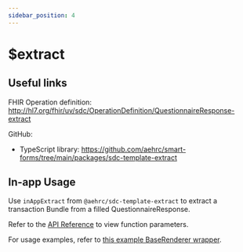 ```yaml
---
sidebar_position: 4
---
```


# $extract

## Useful links

FHIR Operation definition: http://hl7.org/fhir/uv/sdc/OperationDefinition/QuestionnaireResponse-extract

GitHub:
- TypeScript library: https://github.com/aehrc/smart-forms/tree/main/packages/sdc-template-extract

## In-app Usage

Use `inAppExtract` from `@aehrc/sdc-template-extract` to extract a transaction Bundle from a filled QuestionnaireResponse.

Refer to the [API Reference](/docs/api/sdc-template-extract/functions/inAppExtract) to view function parameters.

For usage examples, refer to [this example BaseRenderer wrapper](/docs/dev/renderer-overview#data-extraction-usage).
